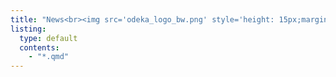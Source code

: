 ```yaml
---
title: "News<br><img src='odeka_logo_bw.png' style='height: 15px;margin-left: 25px;'>"
listing:
  type: default
  contents:
    - "*.qmd"
---
```

